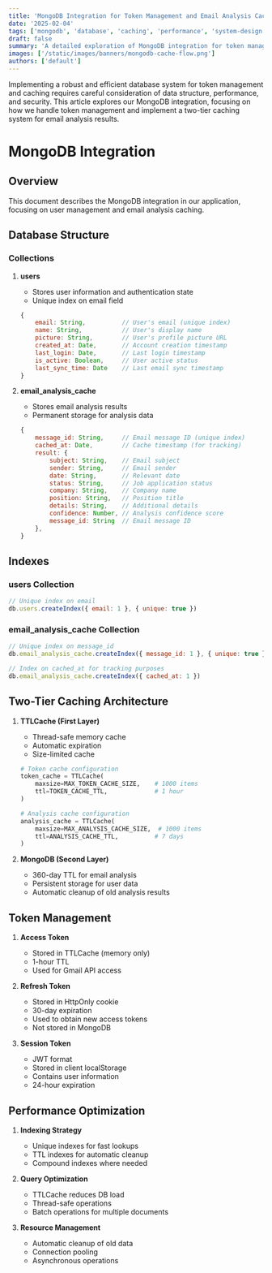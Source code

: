 ```yaml
---
title: 'MongoDB Integration for Token Management and Email Analysis Caching'
date: '2025-02-04'
tags: ['mongodb', 'database', 'caching', 'performance', 'system-design', 'architecture']
draft: false
summary: 'A detailed exploration of MongoDB integration for token management and email analysis caching, focusing on database structure, performance optimization, and security considerations.'
images: ['/static/images/banners/mongodb-cache-flow.png']
authors: ['default']
---
```


Implementing a robust and efficient database system for token management and caching requires careful consideration of data structure, performance, and security. This article explores our MongoDB integration, focusing on how we handle token management and implement a two-tier caching system for email analysis results.

# MongoDB Integration

## Overview

This document describes the MongoDB integration in our application, focusing on user management and email analysis caching.

## Database Structure

### Collections

1. **users**

   - Stores user information and authentication state
   - Unique index on email field

   ```javascript
   {
       email: String,          // User's email (unique index)
       name: String,           // User's display name
       picture: String,        // User's profile picture URL
       created_at: Date,       // Account creation timestamp
       last_login: Date,       // Last login timestamp
       is_active: Boolean,     // User active status
       last_sync_time: Date    // Last email sync timestamp
   }
   ```

2. **email_analysis_cache**
   - Stores email analysis results
   - Permanent storage for analysis data
   ```javascript
   {
       message_id: String,     // Email message ID (unique index)
       cached_at: Date,        // Cache timestamp (for tracking)
       result: {
           subject: String,    // Email subject
           sender: String,     // Email sender
           date: String,       // Relevant date
           status: String,     // Job application status
           company: String,    // Company name
           position: String,   // Position title
           details: String,    // Additional details
           confidence: Number, // Analysis confidence score
           message_id: String  // Email message ID
       },
   }
   ```

## Indexes

### users Collection

```javascript
// Unique index on email
db.users.createIndex({ email: 1 }, { unique: true })
```

### email_analysis_cache Collection

```javascript
// Unique index on message_id
db.email_analysis_cache.createIndex({ message_id: 1 }, { unique: true })

// Index on cached_at for tracking purposes
db.email_analysis_cache.createIndex({ cached_at: 1 })
```

## Two-Tier Caching Architecture

1. **TTLCache (First Layer)**

   - Thread-safe memory cache
   - Automatic expiration
   - Size-limited cache

   ```python
   # Token cache configuration
   token_cache = TTLCache(
       maxsize=MAX_TOKEN_CACHE_SIZE,    # 1000 items
       ttl=TOKEN_CACHE_TTL,             # 1 hour
   )

   # Analysis cache configuration
   analysis_cache = TTLCache(
       maxsize=MAX_ANALYSIS_CACHE_SIZE,  # 1000 items
       ttl=ANALYSIS_CACHE_TTL,          # 7 days
   )
   ```

2. **MongoDB (Second Layer)**
   - 360-day TTL for email analysis
   - Persistent storage for user data
   - Automatic cleanup of old analysis results

## Token Management

1. **Access Token**

   - Stored in TTLCache (memory only)
   - 1-hour TTL
   - Used for Gmail API access

2. **Refresh Token**

   - Stored in HttpOnly cookie
   - 30-day expiration
   - Used to obtain new access tokens
   - Not stored in MongoDB

3. **Session Token**
   - JWT format
   - Stored in client localStorage
   - Contains user information
   - 24-hour expiration

## Performance Optimization

1. **Indexing Strategy**

   - Unique indexes for fast lookups
   - TTL indexes for automatic cleanup
   - Compound indexes where needed

2. **Query Optimization**

   - TTLCache reduces DB load
   - Thread-safe operations
   - Batch operations for multiple documents

3. **Resource Management**
   - Automatic cleanup of old data
   - Connection pooling
   - Asynchronous operations
